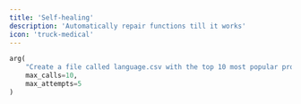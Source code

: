 ```yaml
---
title: 'Self-healing'
description: 'Automatically repair functions till it works'
icon: 'truck-medical'
---
```


```python
arg(
    "Create a file called language.csv with the top 10 most popular programming languages available, after that show me only the low complexity languages.", 
    max_calls=10,
    max_attempts=5
)
```
